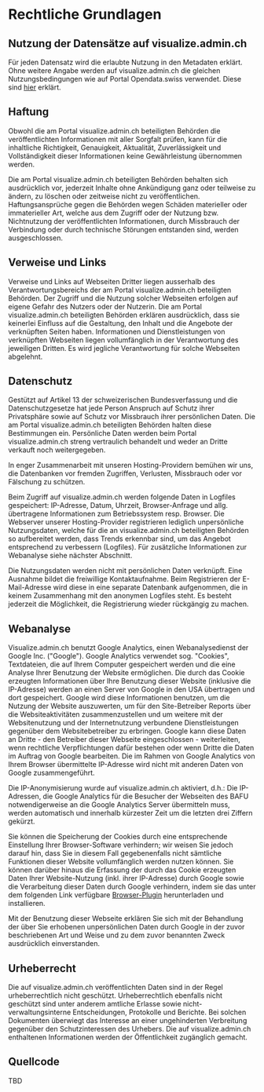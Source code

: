 
# Rechtliche Grundlagen

## Nutzung der Datensätze auf visualize.admin.ch

Für jeden Datensatz wird die erlaubte Nutzung in den Metadaten erklärt. Ohne weitere Angabe werden auf visualize.admin.ch die gleichen Nutzungsbedingungen wie auf Portal Opendata.swiss verwendet. Diese sind [hier](https://opendata.swiss/de/terms-of-use/) erklärt. 

## Haftung

Obwohl die am Portal visualize.admin.ch beteiligten Behörden die veröffentlichten Informationen mit aller Sorgfalt prüfen, kann für die inhaltliche Richtigkeit, Genauigkeit, Aktualität, Zuverlässigkeit und Vollständigkeit dieser Informationen keine Gewährleistung übernommen werden.

Die am Portal visualize.admin.ch beteiligten Behörden behalten sich ausdrücklich vor, jederzeit Inhalte ohne Ankündigung ganz oder teilweise zu ändern, zu löschen oder zeitweise nicht zu veröffentlichen.
Haftungsansprüche gegen die Behörden wegen Schäden materieller oder immaterieller Art, welche aus dem Zugriff oder der Nutzung bzw. Nichtnutzung der veröffentlichten Informationen, durch Missbrauch der Verbindung oder durch technische Störungen entstanden sind, werden ausgeschlossen.

## Verweise und Links

Verweise und Links auf Webseiten Dritter liegen ausserhalb des Verantwortungsbereichs der am Portal visualize.admin.ch beteiligten Behörden. Der Zugriff und die Nutzung solcher Webseiten erfolgen auf eigene Gefahr des Nutzers oder der Nutzerin. Die am Portal visualize.admin.ch beteiligten Behörden erklären ausdrücklich, dass sie keinerlei Einfluss auf die Gestaltung, den Inhalt und die Angebote der verknüpften Seiten haben. Informationen und Dienstleistungen von verknüpften Webseiten liegen vollumfänglich in der Verantwortung des jeweiligen Dritten. Es wird jegliche Verantwortung für solche Webseiten abgelehnt.

## Datenschutz

Gestützt auf Artikel 13 der schweizerischen Bundesverfassung und die Datenschutzgesetze hat jede Person Anspruch auf Schutz ihrer Privatsphäre sowie auf Schutz vor Missbrauch ihrer persönlichen Daten. Die am Portal visualize.admin.ch beteiligten Behörden halten diese Bestimmungen ein. Persönliche Daten werden beim Portal visualize.admin.ch streng vertraulich behandelt und weder an Dritte verkauft noch weitergegeben.

In enger Zusammenarbeit mit unseren Hosting-Providern bemühen wir uns, die Datenbanken vor fremden Zugriffen, Verlusten, Missbrauch oder vor Fälschung zu schützen.

Beim Zugriff auf visualize.admin.ch werden folgende Daten in Logfiles gespeichert: IP-Adresse, Datum, Uhrzeit, Browser-Anfrage und allg. übertragene Informationen zum Betriebssystem resp. Browser. Die Webserver unserer Hosting-Provider registrieren lediglich unpersönliche Nutzungsdaten, welche für die an visualize.admin.ch beteiligten Behörden so aufbereitet werden, dass Trends erkennbar sind, um das Angebot entsprechend zu verbessern (Logfiles). Für zusätzliche Informationen zur Webanalyse siehe nächster Abschnitt.

Die Nutzungsdaten werden nicht mit persönlichen Daten verknüpft. Eine Ausnahme bildet die freiwillige Kontaktaufnahme. Beim Registrieren der E-Mail-Adresse wird diese in eine separate Datenbank aufgenommen, die in keinem Zusammenhang mit den anonymen Logfiles steht. Es besteht jederzeit die Möglichkeit, die Registrierung wieder rückgängig zu machen.

## Webanalyse

Visualize.admin.ch benutzt Google Analytics, einen Webanalysedienst der Google Inc. ("Google").
Google Analytics verwendet sog. "Cookies", Textdateien, die auf Ihrem Computer gespeichert werden und die eine Analyse Ihrer Benutzung der Website ermöglichen. Die durch das Cookie erzeugten Informationen über Ihre Benutzung dieser Website (inklusive die IP-Adresse) werden an einen Server von Google in den USA übertragen und dort gespeichert. Google wird diese Informationen benutzen, um die Nutzung der Website auszuwerten, um für den Site-Betreiber Reports über die Websiteaktivitäten zusammenzustellen und um weitere mit der Websitenutzung und der Internetnutzung verbundene Dienstleistungen gegenüber dem Websitebetreiber zu erbringen. Google kann diese Daten an Dritte - den Betreiber dieser Webseite eingeschlossen - weiterleiten, wenn rechtliche Verpflichtungen dafür bestehen oder wenn Dritte die Daten im Auftrag von Google bearbeiten. Die im Rahmen von Google Analytics von Ihrem Browser übermittelte IP-Adresse wird nicht mit anderen Daten von Google zusammengeführt.

Die IP-Anonymisierung wurde auf visualize.admin.ch aktiviert, d.h.: Die IP-Adressen, die Google Analytics für die Besucher der Webseiten des BAFU notwendigerweise an die Google Analytics Server übermitteln muss, werden automatisch und innerhalb kürzester Zeit um die letzten drei Ziffern gekürzt.

Sie können die Speicherung der Cookies durch eine entsprechende Einstellung Ihrer Browser-Software verhindern; wir weisen Sie jedoch darauf hin, dass Sie in diesem Fall gegebenenfalls nicht sämtliche Funktionen dieser Website vollumfänglich werden nutzen können.
Sie können darüber hinaus die Erfassung der durch das Cookie erzeugten Daten Ihrer Website-Nutzung (inkl. ihrer IP-Adresse) durch Google sowie die Verarbeitung dieser Daten durch Google verhindern, indem sie das unter dem folgenden Link verfügbare [Browser-Plugin](https://tools.google.com/dlpage/gaoptout?hl=de) herunterladen und installieren.

Mit der Benutzung dieser Webseite erklären Sie sich mit der Behandlung der über Sie erhobenen unpersönlichen Daten durch Google in der zuvor beschriebenen Art und Weise und zu dem zuvor benannten Zweck ausdrücklich einverstanden.

## Urheberrecht

Die auf visualize.admin.ch veröffentlichten Daten sind in der Regel urheberrechtlich nicht geschützt. 
Urheberrechtlich ebenfalls nicht geschützt sind unter anderem amtliche Erlasse sowie nicht-verwaltungsinterne Entscheidungen, Protokolle und Berichte. Bei solchen Dokumenten überwiegt das Interesse an einer ungehinderten Verbreitung gegenüber den Schutzinteressen des Urhebers. Die auf visualize.admin.ch enthaltenen Informationen werden der Öffentlichkeit zugänglich gemacht.

## Quellcode

TBD